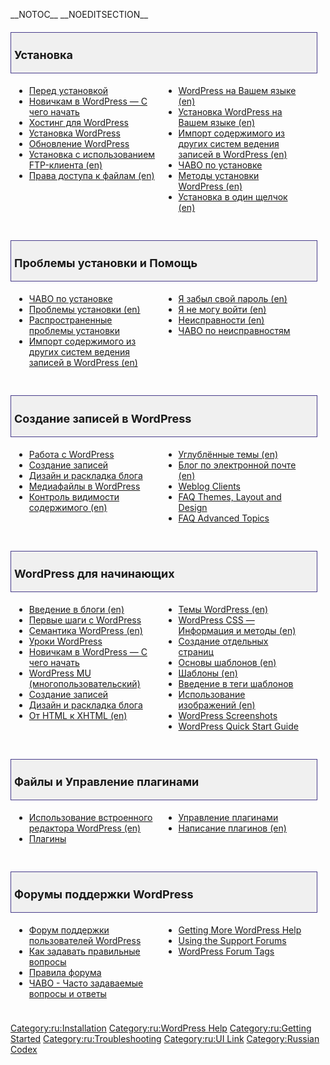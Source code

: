 {{Languages|
{{ar|البدأ_في_أستخدام_الووردبريس}}
{{bs|Započnite koristiti WordPress}}
{{en|Getting_Started_with_WordPress}}
{{es|Getting_Started_with_WordPress}}
{{fi|Aloittaminen}}
{{fr|Demarrer avec WordPress}}
{{ko|Getting_Started_with_WordPress}}
{{mk|WordPress почетник}}
{{mya|Getting_Started_with_WordPress}}
{{pt-br|Novo no WordPress - Por Onde Começar}}
{{ru|Знакомство_с_WordPress}}
{{ta|வேர்ட்பிரஸ் அடிப்படைகள்}}
{{te|WordPress గురించి తెలుసుకోండి}}
{{th|Getting_Started_with_WordPress}}
{{zh-cn|开始使用_WordPress}}
{{zh-tw|開始使用_WordPress}}
}}
__NOTOC__ __NOEDITSECTION__
<div style="width:95%; font-size: 110%; text-decoration:none; padding: 0px 5px; margin: 20px 0px 5px; background-color: #f0f0f0; border: 1px solid darkslateblue">
=== Установка ===
</div>

<div style="width: 45%; margin:0px 6px; float:left">
* [[Перед установкой]]
* [[Новичкам в WordPress — С чего начать]]
* [[Хостинг для WordPress]]
* [[Установка WordPress]]
* [[Обновление WordPress]]
* [[Установка с использованием FTP-клиента]][[FTP Clients| (en)]]
* [[Права доступа к файлам]][[Changing_File_Permissions| (en)]]
</div>

<div style="width: 45%; margin:0px 6px; float:left; display: inline">
* [[WordPress на Вашем языке]][[WordPress_in_Your_Language| (en)]]
* [[Установка WordPress на Вашем языке]][[Installing_WordPress_in_Your_Language| (en)]]
* [[Импорт содержимого|Импорт содержимого из других систем ведения записей в WordPress]][[Importing_Content| (en)]]
* [[Вопросы_и_ответы#Установка|ЧАВО по установке]]
* [[Методы установки WordPress]][[WordPress_Installation_Techniques| (en)]]
* [[Установка в один щелчок ]][[AutoInstalling_WordPress| (en)]]
</div>

<div style="clear:both; height:10px">
</div>

<div style="width:95%; font-size: 110%; text-decoration:none; padding: 0px 5px; margin: 20px 0px 5px; background-color: #f0f0f0; border: 1px solid darkslateblue">
=== Проблемы установки и Помощь ===
</div>

<div style="width: 45%; margin:0px 6px; float:left">
* [[Вопросы_и_ответы#Установка|ЧАВО по установке]]
* [[Неисправности|Проблемы установки]][[Troubleshooting#Installation_Problems| (en)]]
* [[Установка_WordPress#Распространенные_проблемы_установки|Распространенные проблемы установки]]
* [[Импорт содержимого|Импорт содержимого из других систем ведения записей в WordPress]][[Importing_Content| (en)]]</div>

<div style="width: 45%; margin:0px 6px; float:left; display: inline">
* [[Я забыл свой пароль]][[Resetting Your Password| (en)]]
* [[Я не могу войти]][[Login Trouble| (en)]]
* [[Неисправности]][[Troubleshooting| (en)]]
* [[Вопросы_и_ответы|ЧАВО по неисправностям]]
</div>

<div style="clear:both; height:10px">
</div>

<div style="width:95%; font-size: 110%; text-decoration:none; padding: 0px 5px; margin: 20px 0px 5px; background-color: #f0f0f0; border: 1px solid darkslateblue">
=== Создание записей в WordPress ===
</div>

<div style="width: 45%; margin:0px 6px; float:left">
* [[Работа с WordPress]]
* [[Создание записей]]
* [[Дизайн и раскладка блога]]
* [[Работа_с_WordPress#Медиафайлы_в_WordPress|Медиафайлы в WordPress]]
* [[Управление_содержимым|Контроль видимости содержимого]][[Content_Visibility| (en)]]
</div>

<div style="width: 45%; margin:0px 6px; float:left; display: inline">
* [[Углублённые темы]][[Advanced_Topics| (en)]]
* [[Блог по электронной почте]][[Blog_by_Email| (en)]]
* [[Weblog_Client|Weblog Clients]]
* [[FAQ Layout and Design|FAQ Themes, Layout and Design]]
* [[FAQ Advanced Topics|FAQ Advanced Topics]]
</div>

<div style="clear:both; height:10px">
</div>

<div style="width:95%; font-size: 110%; text-decoration:none; padding: 0px 5px; margin: 20px 0px 5px; background-color: #f0f0f0; border: 1px solid darkslateblue">
=== WordPress для начинающих ===
</div>

<div style="width: 45%; margin:0px 6px; float:left">
* [[Введение в блоги]][[Introduction to Blogging| (en)]]
* [[Первые шаги с WordPress]]
* [[Семантика|Семантика WordPress]][[WordPress_Semantics| (en)]]
* [[Уроки WordPress]]
* [[Новичкам в WordPress — С чего начать]]
* [[ru:WordPress MU|WordPress MU (многопользовательский)]]
* [[Создание записей]]
* [[Дизайн и раскладка блога]]
* [[От HTML к XHTML]][[HTML_to_XHTML| (en)]]
</div>

<div style="width: 45%; margin:0px 6px; float:left; display: inline">
* [[Темы|Темы WordPress]][[Themes#Using_Themes| (en)]]
* [[ru:CSS|WordPress CSS — Информация и методы]][[CSS| (en)]]
* [[Страницы|Создание отдельных страниц]]
* [[Основы шаблонов]][[Stepping_Into_Templates| (en)]]
* [[Шаблоны]][[Templates| (en)]]
* [[Введение в теги шаблонов]]
* [[Использование изображений]][[Using_Images| (en)]] 
* [[WordPress Screenshots]]
* [[WordPress Quick Start Guide]]
</div>

<div style="clear:both; height:10px">
</div>

<div style="width:95%; font-size: 110%; text-decoration:none; padding: 0px 5px; margin: 20px 0px 5px; background-color: #f0f0f0; border: 1px solid darkslateblue">
=== Файлы и Управление плагинами ===
</div>

<div style="width: 45%; margin:0px 6px; float:left">
* [[Редактирование файлов|Использование встроенного редактора WordPress]][[Editing Files| (en)]]
* [[Плагины]]
</div>

<div style="width: 45%; margin:0px 6px; float:left; display: inline">
* [[Управление плагинами]]
* [[Углублённые темы#Написание плагинов|Написание плагинов]][[Advanced_Topics#WordPress_Plugins_and_Customization| (en)]]
</div>

<div style="clear:both; height:10px">
</div>

<div style="width:95%; font-size: 110%; text-decoration:none; padding: 0px 5px; margin: 20px 0px 5px; background-color: #f0f0f0; border: 1px solid darkslateblue">
=== Форумы поддержки WordPress ===
</div>

<div style="width: 45%; margin:0px 6px; float:left">
* [http://ru.forums.wordpress.org/ Форум поддержки пользователей WordPress]
* [[Как задавать правильные вопросы]]
* [[Правила форума|Правила форума]]
* [[Вопросы_и_ответы#Установка|ЧАВО - Часто задаваемые вопросы и ответы]]
</div>

<div style="width: 45%; margin:0px 6px; float:left; display: inline">
* [[Getting_More_Help|Getting More WordPress Help]]
* [[Using the Support Forums]]
* [[WordPress Forum Tags]]
</div>

<div style="clear:both; height:10px">
</div>

{{ru:toclist}}

[[Category:ru:Installation]]
[[Category:ru:WordPress Help]]
[[Category:ru:Getting Started]]
[[Category:ru:Troubleshooting]]
[[Category:ru:UI Link]]
[[Category:Russian Codex]]